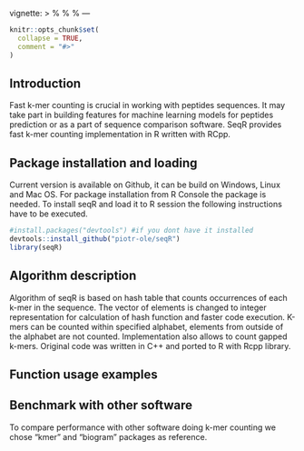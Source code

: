 vignette: >
  %\VignetteIndexEntry{vignette}
  %\VignetteEngine{knitr::rmarkdown}
  %\VignetteEncoding{UTF-8}
---

```r
knitr::opts_chunk$set(
  collapse = TRUE,
  comment = "#>"
)
```

## Introduction

Fast k-mer counting is crucial in working with peptides sequences. It may take part in building features for machine learning models for peptides prediction or as a part of sequence comparison software. SeqR provides fast k-mer counting implementation in R written with RCpp.

## Package installation and loading

Current version is available on Github, it can be build on Windows, Linux and Mac OS. For package installation from R Console the \code{devtools} package is needed. To install seqR and load it to R session the following instructions have to be executed.

```r
#install.packages("devtools") #if you dont have it installed
devtools::install_github("piotr-ole/seqR")
library(seqR)
```

## Algorithm description

Algorithm of seqR is based on hash table that counts occurrences of each k-mer in the sequence. The vector of elements is changed to integer representation for calculation of hash function and faster code execution. K-mers can be counted within specified alphabet, elements from outside of the alphabet are not counted. Implementation also allows to count gapped k-mers. Original code was written in C++ and ported to R with Rcpp library.

## Function usage examples



## Benchmark with other software

To compare performance with other software doing k-mer counting we chose "kmer" and "biogram" packages as reference.
